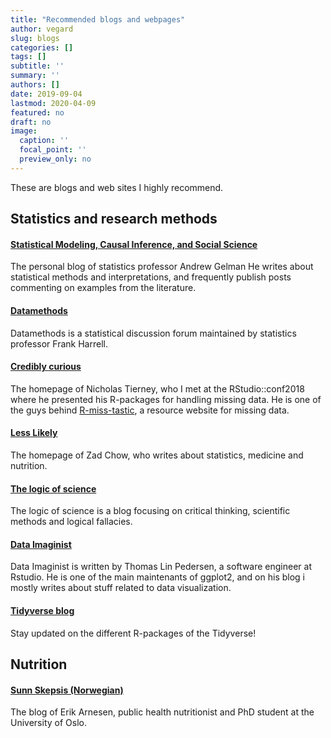 ```yaml
---
title: "Recommended blogs and webpages"
author: vegard
slug: blogs
categories: []
tags: []
subtitle: ''
summary: ''
authors: []
date: 2019-09-04
lastmod: 2020-04-09
featured: no
draft: no
image:
  caption: ''
  focal_point: ''
  preview_only: no
---
```

These are blogs and web sites I highly recommend.

## Statistics and research methods

#### [Statistical Modeling, Causal Inference, and Social Science](https://statmodeling.stat.columbia.edu/)
The personal blog of statistics professor Andrew Gelman He writes about statistical methods and interpretations, and frequently publish posts commenting on examples from the literature. 

#### [Datamethods](https://discourse.datamethods.org/)
Datamethods is a statistical discussion forum maintained by statistics professor Frank Harrell.

#### [Credibly curious](https://www.njtierney.com/)
The homepage of Nicholas Tierney, who I met at the RStudio::conf2018 where he presented his R-packages for handling missing data. He is one of the guys behind [R-miss-tastic](https://rmisstastic.netlify.com/), a resource website for missing data.

#### [Less Likely](https://lesslikely.com/)
The homepage of Zad Chow, who writes about statistics, medicine and nutrition. 

#### [The logic of science](https://www.thelogicofscience.com)
The logic of science is a blog focusing on critical thinking, scientific methods and logical fallacies. 

#### [Data Imaginist](https://www.data-imaginist.com/)
Data Imaginist is written by Thomas Lin Pedersen, a software engineer at Rstudio. He is one of the main maintenants of ggplot2, and on his blog i mostly writes about stuff related to data visualization. 

#### [Tidyverse blog](https://www.tidyverse.org/blog/)
Stay updated on the different R-packages of the Tidyverse!


## Nutrition
#### [Sunn Skepsis (Norwegian)](https://sunnskepsis.wordpress.com/)
The blog of Erik Arnesen, public health nutritionist and PhD student at the University of Oslo.